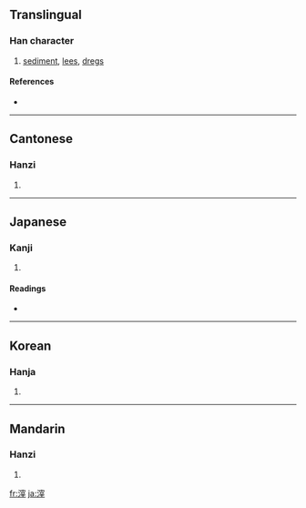 ==Translingual==

===Han character===
{{Han char|rn=85|rad=水|as=10|sn=13|four=3314<sub>1</sub>|canj=水十卜十 (EJYJ)}}

# [[sediment]], [[lees]], [[dregs]]

====References====
* {{Han ref|kx=0643.050|dkj=18034|dj=1050.120|hdz=31709.010|uh=6ED3|ud=28371|bh=B7BA|bd=47034}}

----

==Cantonese==

===Hanzi===
{{yue-hanzi|jyut=|y=ji2}}

# {{defn|Cantonese|sort=水10}}

----

==Japanese==

===Kanji===
{{ja-kanji|grade=|rs=水10}}

# {{defn|Japanese|sort=水10}}

====Readings====
* {{ja-readings|on=[[さい]] (sai), [[し]] (shi)|kun=[[おり]] (ori), [[かす]] (kasu)}}

----

==Korean==

===Hanja===
{{ko-hanja|hangeul=재|eumhun=|rv=jae|mr=chae|y=cay}}

# {{defn|Korean|sort=水10}}

----

==Mandarin==

===Hanzi===
{{cmn-hanzi|pin=[[zǐ]] ([[zi3]])|wg=tzu<sup>3</sup>}}

# {{defn|Mandarin|sort=水10}}

[[fr:滓]]
[[ja:滓]]